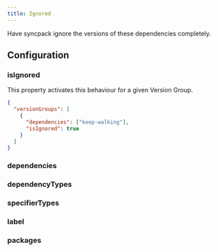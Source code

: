 ```yaml
---
title: Ignored
---
```



Have syncpack ignore the versions of these dependencies completely.

## Configuration

### isIgnored <Badge text="Required" variant="danger" />

This property activates this behaviour for a given Version Group.

```json title=".syncpackrc.json"
{
  "versionGroups": [
    {
      "dependencies": ["keep-walking"],
      "isIgnored": true
    }
  ]
}
```

### dependencies <Badge text="Optional" variant="note" />

<Dependencies />

### dependencyTypes <Badge text="Optional" variant="note" />

<DependencyTypes />

### specifierTypes <Badge text="Optional" variant="note" />

<SpecifierTypes />

### label <Badge text="Optional" variant="note" />

<Label />

### packages <Badge text="Optional" variant="note" />

<Packages />
